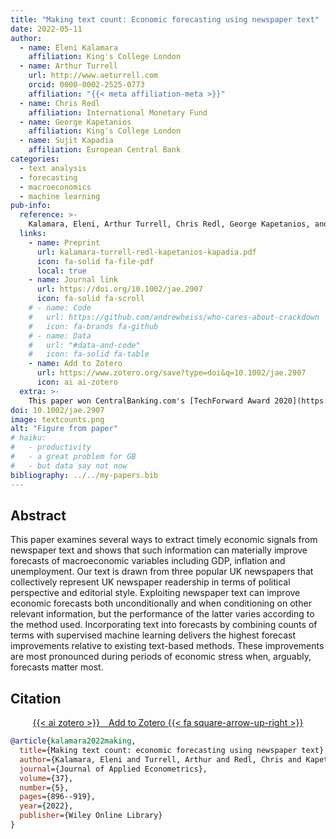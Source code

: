 ```yaml
---
title: "Making text count: Economic forecasting using newspaper text"
date: 2022-05-11
author:
  - name: Eleni Kalamara
    affiliation: King's College London
  - name: Arthur Turrell
    url: http://www.aeturrell.com
    orcid: 0000-0002-2525-0773
    affiliation: "{{< meta affiliation-meta >}}"
  - name: Chris Redl
    affiliation: International Monetary Fund
  - name: George Kapetanios
    affiliation: King's College London
  - name: Sujit Kapadia
    affiliation: European Central Bank
categories: 
  - text analysis
  - forecasting
  - macroeconomics
  - machine learning
pub-info:
  reference: >-
    Kalamara, Eleni, Arthur Turrell, Chris Redl, George Kapetanios, and Sujit Kapadia. "Making text count: economic forecasting using newspaper text." <i>Journal of Applied Econometrics</i> 37, no. 5 (2022): 896-919. doi: <a href="https://doi.org/10.1002/jae.2907"><code>10.1002/jae.2907</code></a>
  links:
    - name: Preprint
      url: kalamara-turrell-redl-kapetanios-kapadia.pdf
      icon: fa-solid fa-file-pdf
      local: true
    - name: Journal link
      url: https://doi.org/10.1002/jae.2907
      icon: fa-solid fa-scroll
    # - name: Code
    #   url: https://github.com/andrewheiss/who-cares-about-crackdown
    #   icon: fa-brands fa-github
    # - name: Data
    #   url: "#data-and-code"
    #   icon: fa-solid fa-table
    - name: Add to Zotero
      url: https://www.zotero.org/save?type=doi&q=10.1002/jae.2907
      icon: ai ai-zotero
  extra: >-
    This paper won CentralBanking.com's [TechForward Award 2020](https://www.centralbanking.com/awards/7703456/the-winners-of-the-2020-fintech-and-regtech-global-awards) and was featured by [Dow Jones](https://www.dowjones.com/professional/blog/making-text-count-economic-forecasting/) because of its innovative use of their data.
doi: 10.1002/jae.2907
image: textcounts.png
alt: "Figure from paper"
# haiku:
#   - productivity
#   - a great problem for GB
#   - but data say not now
bibliography: ../../my-papers.bib
---
```


<!-- ![](mismatch_img.png){fig-align="center" width=80%} -->

<!-- ## Important links

- [Working paper / preprint](LabourEconomics2021OccupationalMismatch.pdf)
- [Published paper](https://doi.org/10.1016/j.labeco.2021.102013) -->

## Abstract

This paper examines several ways to extract timely economic signals from newspaper text and shows that such information can materially improve forecasts of macroeconomic variables including GDP, inflation and unemployment. Our text is drawn from three popular UK newspapers that collectively represent UK newspaper readership in terms of political perspective and editorial style. Exploiting newspaper text can improve economic forecasts both unconditionally and when conditioning on other relevant information, but the performance of the latter varies according to the method used. Incorporating text into forecasts by combining counts of terms with supervised machine learning delivers the highest forecast improvements relative to existing text-based methods. These improvements are most pronounced during periods of economic stress when, arguably, forecasts matter most.

## Citation

<p class="buttons" style="text-align:center;">
<a class="btn btn-danger" target="_blank" href="https://www.zotero.org/save?type=doi&q=10.1002/jae.2907">{{< ai zotero >}}&emsp;Add to Zotero {{< fa square-arrow-up-right >}}</a>
</p>

```bibtex
@article{kalamara2022making,
  title={Making text count: economic forecasting using newspaper text},
  author={Kalamara, Eleni and Turrell, Arthur and Redl, Chris and Kapetanios, George and Kapadia, Sujit},
  journal={Journal of Applied Econometrics},
  volume={37},
  number={5},
  pages={896--919},
  year={2022},
  publisher={Wiley Online Library}
}
```
